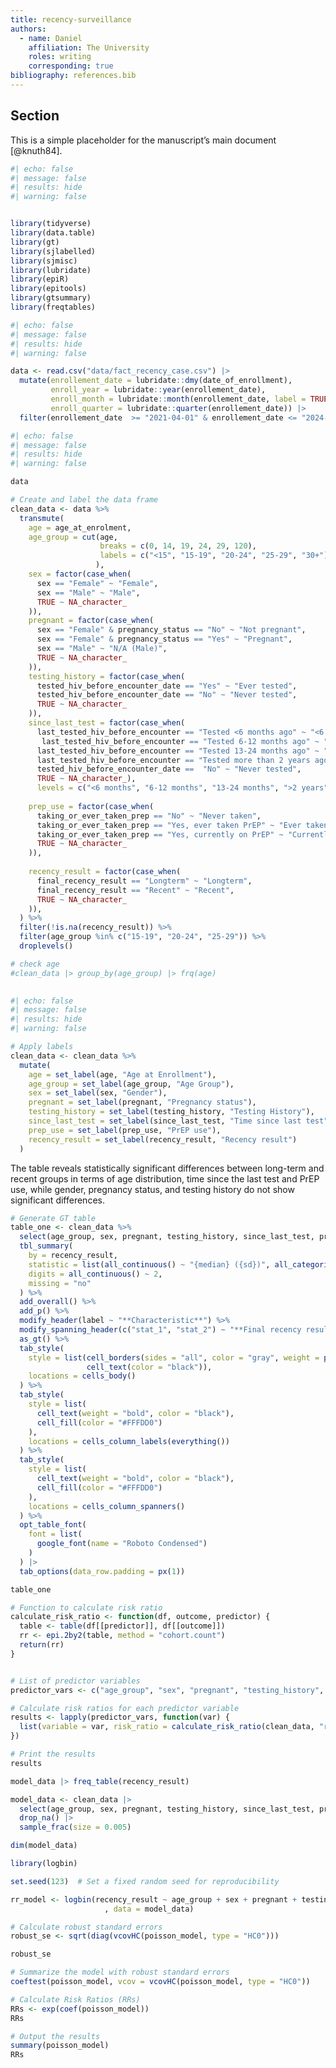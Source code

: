 ```yaml
---
title: recency-surveillance
authors:
  - name: Daniel
    affiliation: The University
    roles: writing
    corresponding: true
bibliography: references.bib
---
```


## Section

This is a simple placeholder for the manuscript's main document [@knuth84].

```r
#| echo: false
#| message: false
#| results: hide
#| warning: false


library(tidyverse)
library(data.table)
library(gt)
library(sjlabelled)
library(sjmisc)
library(lubridate)
library(epiR)
library(epitools)
library(gtsummary)
library(freqtables)
```

```r
#| echo: false
#| message: false
#| results: hide
#| warning: false

data <- read.csv("data/fact_recency_case.csv") |>
  mutate(enrollement_date = lubridate::dmy(date_of_enrollment),
         enroll_year = lubridate::year(enrollement_date),
         enroll_month = lubridate::month(enrollement_date, label = TRUE),
         enroll_quarter = lubridate::quarter(enrollement_date)) |>
  filter(enrollement_date  >= "2021-04-01" & enrollement_date <= "2024-03-31") # up to March 31st 2024?
```

```r
#| echo: false
#| message: false
#| results: hide
#| warning: false

data

# Create and label the data frame
clean_data <- data %>%
  transmute(
    age = age_at_enrolment,
    age_group = cut(age, 
                    breaks = c(0, 14, 19, 24, 29, 120),
                    labels = c("<15", "15-19", "20-24", "25-29", "30+")
                   ),
    sex = factor(case_when(
      sex == "Female" ~ "Female",
      sex == "Male" ~ "Male",
      TRUE ~ NA_character_
    )),
    pregnant = factor(case_when(
      sex == "Female" & pregnancy_status == "No" ~ "Not pregnant",
      sex == "Female" & pregnancy_status == "Yes" ~ "Pregnant",
      sex == "Male" ~ "N/A (Male)",
      TRUE ~ NA_character_
    )), 
    testing_history = factor(case_when(
      tested_hiv_before_encounter_date == "Yes" ~ "Ever tested",
      tested_hiv_before_encounter_date == "No" ~ "Never tested",
      TRUE ~ NA_character_
    )), 
    since_last_test = factor(case_when(
      last_tested_hiv_before_encounter == "Tested <6 months ago" ~ "<6 months",
       last_tested_hiv_before_encounter == "Tested 6-12 months ago" ~ "6-12 months",
      last_tested_hiv_before_encounter == "Tested 13-24 months ago" ~ "13-24 months",
      last_tested_hiv_before_encounter == "Tested more than 2 years ago" ~ ">2 years",
      tested_hiv_before_encounter_date ==  "No" ~ "Never tested",
      TRUE ~ NA_character_),
      levels = c("<6 months", "6-12 months", "13-24 months", ">2 years", "Never tested"), ordered = TRUE),
    
    prep_use = factor(case_when(
      taking_or_ever_taken_prep == "No" ~ "Never taken",
      taking_or_ever_taken_prep == "Yes, ever taken PrEP" ~ "Ever taken",
      taking_or_ever_taken_prep == "Yes, currently on PrEP" ~ "Currently taking",
      TRUE ~ NA_character_
    )),
    
    recency_result = factor(case_when(
      final_recency_result == "Longterm" ~ "Longterm",
      final_recency_result == "Recent" ~ "Recent",
      TRUE ~ NA_character_
    )),
  ) %>%
  filter(!is.na(recency_result)) %>%
  filter(age_group %in% c("15-19", "20-24", "25-29")) %>%
  droplevels()

# check age
#clean_data |> group_by(age_group) |> frq(age)
  
```

```r
#| echo: false
#| message: false
#| results: hide
#| warning: false

# Apply labels
clean_data <- clean_data %>%
  mutate(
    age = set_label(age, "Age at Enrollment"),
    age_group = set_label(age_group, "Age Group"),
    sex = set_label(sex, "Gender"),
    pregnant = set_label(pregnant, "Pregnancy status"),
    testing_history = set_label(testing_history, "Testing History"),
    since_last_test = set_label(since_last_test, "Time since last test"),
    prep_use = set_label(prep_use, "PrEP use"),
    recency_result = set_label(recency_result, "Recency result")
  ) 

```

The table reveals statistically significant differences between long-term and recent groups in terms of age distribution, time since the last test and PrEP use, while gender, pregnancy status, and testing history do not show significant differences.

```r
# Generate GT table
table_one <- clean_data %>%
  select(age_group, sex, pregnant, testing_history, since_last_test, prep_use, recency_result) %>%
  tbl_summary(
    by = recency_result,
    statistic = list(all_continuous() ~ "{median} ({sd})", all_categorical() ~ "{n} ({p}%)"),
    digits = all_continuous() ~ 2,
    missing = "no"
  ) %>%
  add_overall() %>%
  add_p() %>%
  modify_header(label ~ "**Characteristic**") %>%
  modify_spanning_header(c("stat_1", "stat_2") ~ "**Final recency result**") %>%
  as_gt() %>%
  tab_style(
    style = list(cell_borders(sides = "all", color = "gray", weight = px(1)),
                 cell_text(color = "black")),
    locations = cells_body()
  ) %>%
  tab_style(
    style = list(
      cell_text(weight = "bold", color = "black"),
      cell_fill(color = "#FFFDD0")
    ),
    locations = cells_column_labels(everything())
  ) %>%
  tab_style(
    style = list(
      cell_text(weight = "bold", color = "black"),
      cell_fill(color = "#FFFDD0")
    ),
    locations = cells_column_spanners()
  ) %>%
  opt_table_font(
    font = list(
      google_font(name = "Roboto Condensed")
    )
  ) |>
  tab_options(data_row.padding = px(1))

table_one
```

```r
# Function to calculate risk ratio
calculate_risk_ratio <- function(df, outcome, predictor) {
  table <- table(df[[predictor]], df[[outcome]])
  rr <- epi.2by2(table, method = "cohort.count")
  return(rr)
}


# List of predictor variables
predictor_vars <- c("age_group", "sex", "pregnant", "testing_history", "since_last_test", "prep_use")

# Calculate risk ratios for each predictor variable
results <- lapply(predictor_vars, function(var) {
  list(variable = var, risk_ratio = calculate_risk_ratio(clean_data, "recency_result", var))
})

# Print the results
results
```

```r
model_data |> freq_table(recency_result)
```

```r

model_data <- clean_data |>
  select(age_group, sex, pregnant, testing_history, since_last_test, prep_use, recency_result) |>
  drop_na() |>
  sample_frac(size = 0.005)

dim(model_data)

```

```r
library(logbin)

set.seed(123)  # Set a fixed random seed for reproducibility

rr_model <- logbin(recency_result ~ age_group + sex + pregnant + testing_history + since_last_test + prep_use,
                     , data = model_data)
```

```r
# Calculate robust standard errors
robust_se <- sqrt(diag(vcovHC(poisson_model, type = "HC0")))

robust_se
```

```r
# Summarize the model with robust standard errors
coeftest(poisson_model, vcov = vcovHC(poisson_model, type = "HC0"))
```

```r
# Calculate Risk Ratios (RRs)
RRs <- exp(coef(poisson_model))
RRs
```

```r
# Output the results
summary(poisson_model)
RRs
```
